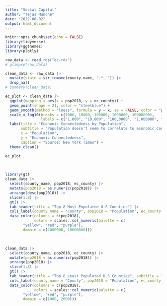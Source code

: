 ```yaml
---
title: "Social Capital"
author: "Tejas Mundhe"
date: "2022-08-02"
output: html_document
---
```


```r
knitr::opts_chunk$set(echo = FALSE)
library(tidyverse)
library(ggthemes)
library(plotly)
```

```r
raw_data <- read_rds("ec.rds")
# glimpse(raw_data)
```

```r
clean_data <- raw_data |>
  mutate(state = str_remove(county_name, ".*, ")) |>
  drop_na()
# summary(clean_data)
```

```r
ec_plot <- clean_data |>
  ggplot(mapping = aes(x = pop2018, y = ec_county)) +
  geom_point(shape = 21, color = "steelblue") +
  geom_smooth(method = "loess", formula = y ~ x, se = FALSE, color = "pink", size = 1.5) +
  scale_x_log10(breaks = c(1000, 10000, 100000, 1000000, 10000000),
                labels = c("1,000", "10,000", "100,0000", "1,000000", "10,000,000")) +
  labs(title = "Economic Connectedness by Population",
       subtitle = "Population doesn't seem to correlate to economic connectedness",
       x = "Population",
       y = "Economic Connectedness",
       caption = "Source: New York Times") +
  theme_clean()

ec_plot
```

<br>

```r
library(gt)
clean_data |>
  select(county_name, pop2018, ec_county) |>
  mutate(pop2018 = as.numeric(pop2018)) |>
  arrange(desc(pop2018)) |>
  slice(1:8) |>
  gt() |>
  tab_header(title = "Top 8 Most Populated U.S Counties") |>
  cols_label(county_name = "County", pop2018 = "Population", ec_county = "EC Score") |>
  data_color(columns = c(pop2018),
             colors = scales::col_numeric(palette = c(
        "yellow", "red", "purple"),
        domain = c(2000000, 10000000)))
```


<br>

```r
clean_data |>
  select(county_name, pop2018, ec_county) |>
  mutate(pop2018 = as.numeric(pop2018)) |>
  arrange(pop2018) |>
  slice(1:8) |>
  gt() |>
  tab_header(title = "Top 8 Least Populated U.S Counties", subtitle = "Only includes counties without NA data") |>
  cols_label(county_name = "County", pop2018 = "Population", ec_county = "EC Score") |>
  data_color(columns = c(pop2018),
             colors = scales::col_numeric(palette = c(
        "yellow", "red", "purple"),
        domain = c(1000, 2000)))

```

